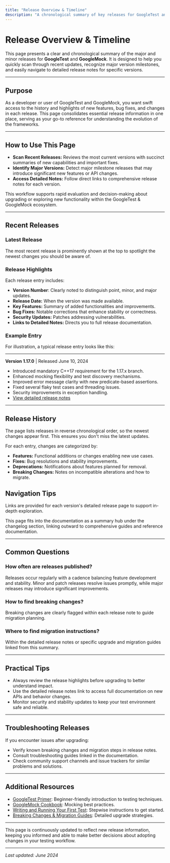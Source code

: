 ```yaml
---
title: "Release Overview & Timeline"
description: "A chronological summary of key releases for GoogleTest and GoogleMock. This page makes it easy to scan recent updates, identify major versions, and find links to detailed release notes."
---
```


# Release Overview & Timeline

This page presents a clear and chronological summary of the major and minor releases for **GoogleTest** and **GoogleMock**. It is designed to help you quickly scan through recent updates, recognize major version milestones, and easily navigate to detailed release notes for specific versions.

---

## Purpose

As a developer or user of GoogleTest and GoogleMock, you want swift access to the history and highlights of new features, bug fixes, and changes in each release. This page consolidates essential release information in one place, serving as your go-to reference for understanding the evolution of the frameworks.

---

## How to Use This Page

- **Scan Recent Releases:** Reviews the most current versions with succinct summaries of new capabilities and important fixes.
- **Identify Major Versions:** Detect major milestone releases that may introduce significant new features or API changes.
- **Access Detailed Notes:** Follow direct links to comprehensive release notes for each version.

This workflow supports rapid evaluation and decision-making about upgrading or exploring new functionality within the GoogleTest & GoogleMock ecosystem.

---

## Recent Releases

### Latest Release

The most recent release is prominently shown at the top to spotlight the newest changes you should be aware of.

### Release Highlights

Each release entry includes:

- **Version Number**: Clearly noted to distinguish point, minor, and major updates.
- **Release Date:** When the version was made available.
- **Key Features:** Summary of added functionalities and improvements.
- **Bug Fixes:** Notable corrections that enhance stability or correctness.
- **Security Updates:** Patches addressing vulnerabilities.
- **Links to Detailed Notes:** Directs you to full release documentation.

### Example Entry
For illustration, a typical release entry looks like this:

---

**Version 1.17.0** | Released June 10, 2024

- Introduced mandatory C++17 requirement for the 1.17.x branch.
- Enhanced mocking flexibility and test discovery mechanisms.
- Improved error message clarity with new predicate-based assertions.
- Fixed several flaky test cases and threading issues.
- Security improvements in exception handling.
- [View detailed release notes](https://github.com/google/googletest/releases/tag/v1.17.0)

---

## Release History

The page lists releases in reverse chronological order, so the newest changes appear first. This ensures you don't miss the latest updates.

For each entry, changes are categorized by:

- **Features:** Functional additions or changes enabling new use cases.
- **Fixes:** Bug resolutions and stability improvements.
- **Deprecations:** Notifications about features planned for removal.
- **Breaking Changes:** Notes on incompatible alterations and how to migrate.

## Navigation Tips

Links are provided for each version's detailed release page to support in-depth exploration.

This page fits into the documentation as a summary hub under the changelog section, linking outward to comprehensive guides and reference documentation.

---

## Common Questions

### How often are releases published?
Releases occur regularly with a cadence balancing feature development and stability. Minor and patch releases resolve issues promptly, while major releases may introduce significant improvements.

### How to find breaking changes?
Breaking changes are clearly flagged within each release note to guide migration planning.

### Where to find migration instructions?
Within the detailed release notes or specific upgrade and migration guides linked from this summary.

---

## Practical Tips

- Always review the release highlights before upgrading to better understand impact.
- Use the detailed release notes link to access full documentation on new APIs and behavior changes.
- Monitor security and stability updates to keep your test environment safe and reliable.

---

## Troubleshooting Releases

If you encounter issues after upgrading:

- Verify known breaking changes and migration steps in release notes.
- Consult troubleshooting guides linked in the documentation.
- Check community support channels and issue trackers for similar problems and solutions.

---

## Additional Resources

- [GoogleTest Primer](https://google.github.io/googletest/primer.html): Beginner-friendly introduction to testing techniques.
- [GoogleMock Cookbook](https://google.github.io/googletest/gmock_cook_book.html): Mocking best practices.
- [Writing and Running Your First Test](../api-reference/core-testing-apis/writing-and-running-tests.md): Stepwise instructions to get started.
- [Breaking Changes & Migration Guides](../changelog/break-migrate-deprecate/upgrade-guides.md): Detailed upgrade strategies.

---

This page is continuously updated to reflect new release information, keeping you informed and able to make better decisions about adopting changes in your testing workflow.


---

_Last updated: June 2024_

